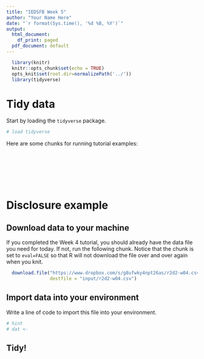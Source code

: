 ```yaml
---
title: "IEDSFB Week 5"
author: "Your Name Here"
date: "`r format(Sys.time(), '%d %B, %Y')`"
output:
  html_document:
    df_print: paged
  pdf_document: default
---
```


```r
  library(knitr)
  knitr::opts_chunk$set(echo = TRUE)
  opts_knit$set(root.dir=normalizePath('../'))
  library(tidyverse)
```

# Tidy data

Start by loading the `tidyverse` package.

```r
# load tidyverse

```

Here are some chunks for running tutorial examples:

```r

```


```r

```


```r

```


```r

```


```r

```


```r

```


```r

```


# Disclosure example

## Download data to your machine

If you completed the Week 4 tutorial, you should already have the data file you need for today. If not, run the following chunk. Notice that the chunk is set to `eval=FALSE` so that R will not download the file over and over again when you knit.

```r
  download.file("https://www.dropbox.com/s/g8ufwky4npt26as/r2d2-w04.csv?dl=1", 
                destfile = "input/r2d2-w04.csv")
```

## Import data into your environment

Write a line of code to import this file into your environment. 

```r
# hint
# dat <- 

```

## Tidy!

```r

```


```r

```


```r

```


```r

```


```r

```


```r

```


```r

```


```r

```


```r

```


```r

```






